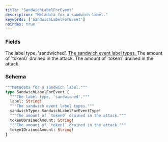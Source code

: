 ```yaml
---
title: "SandwichLabelForEvent"
description: "Metadata for a sandwich label."
keywords: ['SandwichLabelForEvent']
noindex: true
---
```


### Fields

<ResponseField name="label" type="String!" required>
  The label type, 'sandwiched'.
</ResponseField>

<a href="/api-reference/types/sandwichlabelforeventtype">
  <ResponseField name="sandwichType" type="SandwichLabelForEventType!" required>
    The sandwich event label types.
  </ResponseField>
</a>

<ResponseField name="token0DrainedAmount" type="String!" required>
  The amount of `token0` drained in the attack.
</ResponseField>

<ResponseField name="token1DrainedAmount" type="String!" required>
  The amount of `token1` drained in the attack.
</ResponseField>

### Schema


```graphql 
"""Metadata for a sandwich label."""
type SandwichLabelForEvent {
  """The label type, 'sandwiched'."""
  label: String!
  """The sandwich event label types."""
  sandwichType: SandwichLabelForEventType!
  """The amount of `token0` drained in the attack."""
  token0DrainedAmount: String!
  """The amount of `token1` drained in the attack."""
  token1DrainedAmount: String!
}
```

